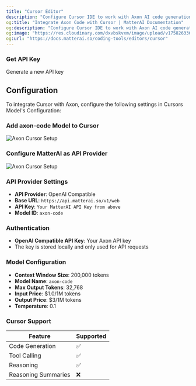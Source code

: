 ```yaml
---
title: "Cursor Editor"
description: "Configure Cursor IDE to work with Axon AI code generation"
og:title: "Integrate Axon Code with Cursor | MatterAI Documentation"
og:description: "Configure Cursor IDE to work with Axon AI code generation"
og:image: "https://res.cloudinary.com/dxvbskvxm/image/upload/v1758263362/axon-cursor_svmezg.png"
og:url: "https://docs.matterai.so/coding-tools/editors/cursor"
---
```


### Get API Key

<CardGroup cols={2}>
  <Card title="Get API Key" icon="key" href="/axon-ai/api-keys">
    Generate a new API key
  </Card>
</CardGroup>

## Configuration

To integrate Cursor with Axon, configure the following settings in Cursors Model's Configuration:

### Add axon-code Model to Cursor

<Frame>
  <img
    className="block"
    src="/images/axon/add-axon-model-cursor.png"
    alt="Axon Cursor Setup"
  />
</Frame>

### Configure MatterAI as API Provider

<Frame>
  <img
    className="block"
    src="/images/axon/axon-cursor-setup.png"
    alt="Axon Cursor Setup"
  />
</Frame>

### API Provider Settings

- **API Provider**: OpenAI Compatible
- **Base URL**: `https://api.matterai.so/v1/web`
- **API Key**: `Your MatterAI API Key from above`
- **Model ID**: `axon-code`

### Authentication

- **OpenAI Compatible API Key**: Your Axon API key
- The key is stored locally and only used for API requests

### Model Configuration

- **Context Window Size**: 200,000 tokens
- **Model Name**: `axon-code`
- **Max Output Tokens**: 32,768
- **Input Price**: $1.0/1M tokens
- **Output Price**: $3/1M tokens
- **Temperature**: 0.1

### Cursor Support

| Feature             | Supported |
| ------------------- | --------- |
| Code Generation     | ✅        |
| Tool Calling        | ✅        |
| Reasoning           | ✅        |
| Reasoning Summaries | ❌        |
